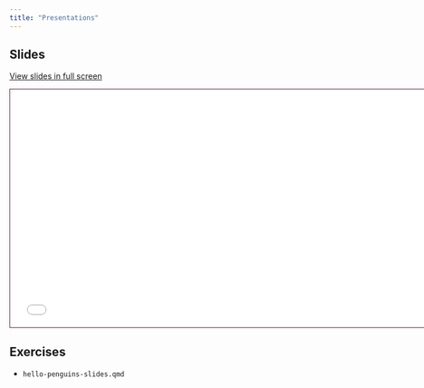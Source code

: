 ```yaml
---
title: "Presentations"
---
```


## Slides

[View slides in full screen](3-presentations.qmd)

```{=html}
<iframe class="slide-deck" src="3-presentations.html" height="420" width="747" style="border: 1px solid #581B39;"></iframe>
```

## Exercises

- `hello-penguins-slides.qmd`